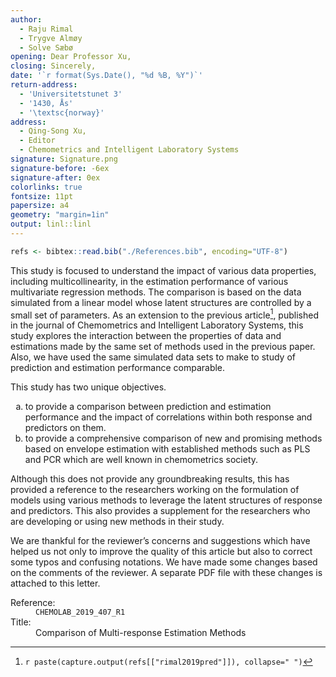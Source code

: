 ```yaml
---
author:
  - Raju Rimal
  - Trygve Almøy
  - Solve Sæbø
opening: Dear Professor Xu,
closing: Sincerely,
date: '`r format(Sys.Date(), "%d %B, %Y")`'
return-address:
  - 'Universitetstunet 3'
  - '1430, Ås'
  - '\textsc{norway}'
address:
  - Qing-Song Xu,
  - Editor
  - Chemometrics and Intelligent Laboratory Systems
signature: Signature.png
signature-before: -6ex
signature-after: 0ex
colorlinks: true
fontsize: 11pt
papersize: a4
geometry: "margin=1in"
output: linl::linl
---
```



```r
refs <- bibtex::read.bib("./References.bib", encoding="UTF-8")
```

This study is focused to understand the impact of various data properties, including multicollinearity, in the estimation performance of various multivariate regression methods. The comparison is based on the data simulated from a linear model whose latent structures are controlled by a small set of parameters. As an extension to the previous article^[`r paste(capture.output(refs[["rimal2019pred"]]), collapse=" ")`], published in the journal of Chemometrics and Intelligent Laboratory Systems, this study explores the interaction between the properties of data and estimations made by the same set of methods used in the previous paper. Also, we have used the same simulated data sets to make to study of prediction and estimation performance comparable.

This study has two unique objectives. 

  a) to provide a comparison between prediction and estimation performance and the impact of correlations within both response and predictors on them.
  b) to provide a comprehensive comparison of new and promising methods based on envelope estimation with established methods such as PLS and PCR which are well known in chemometrics society.

Although this does not provide any groundbreaking results, this has provided a reference to the researchers working on the formulation of models using various methods to leverage the latent structures of response and predictors. This also provides a supplement for the researchers who are developing or using new methods in their study.

We are thankful for the reviewer's concerns and suggestions which have helped us not only to improve the quality of this article but also to correct some typos and confusing notations. We have made some changes based on the comments of the reviewer. A separate PDF file with these changes is attached to this letter. 

Reference: 
: `CHEMOLAB_2019_407_R1`

Title: 
: Comparison of Multi-response Estimation Methods

\vfill
